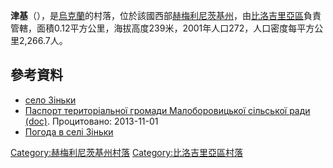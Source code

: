 {{coord|50|9|43|N|26|13|42|E|scale:100000|display=title}}

'''津基'''（{{lang-uk|Зіньки}}），是[[烏克蘭|烏克蘭]]的村落，位於該國西部[[赫梅利尼茨基州|赫梅利尼茨基州]]，由[[比洛吉里亞區|比洛吉里亞區]]負責管轄，面積0.12平方公里，海拔高度239米，2001年人口272，人口密度每平方公里2,266.7人。

==參考資料==
* [http://gska2.rada.gov.ua/pls/z7502/A005?rdat1=26.07.2008&rf7571=35382 село Зіньки]{{dead link|date=2018年3月 |bot=InternetArchiveBot |fix-attempted=yes }}
* [https://web.archive.org/web/20131023100926/http://oblrada.km.ua/userfiles/%D0%BF%D0%B0%D1%81%D0%BF%D0%BE%D1%80%D1%82%20%D0%9C%D0%B0%D0%BB%D0%BE%D0%B1%D0%BE%D1%80%D0%BE%D0%B2%D0%B8%D1%86%D1%8C%D0%BA%D0%BE%D1%97%20%D1%81%D1%96%D0%BB%D1%8C%D1%81%D1%8C.doc Паспорт територіальної громади Малоборовицької сільської ради (doc)]. Процитовано: 2013-11-01
* [http://weather.in.ua/ua/hmel'nickaja/9024 Погода в селі Зіньки] {{Wayback|url=http://weather.in.ua/ua/hmel%27nickaja/9024 |date=20111220145500 }}

{{DEFAULTSORT:Зіньки}}
[[Category:赫梅利尼茨基州村落|Category:赫梅利尼茨基州村落]]
[[Category:比洛吉里亞區村落|Category:比洛吉里亞區村落]]


{{Khmelnytskyi-geo-stub}}